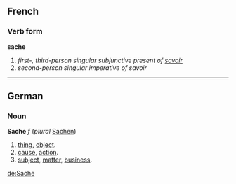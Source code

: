 ==French==
===Verb form===
'''sache'''

# ''first-, third-person singular subjunctive present of [[savoir]]''
# ''second-person singular imperative of savoir''

----

==German==
===Noun===
'''Sache''' ''f'' (''plural'' [[Sachen]])
# [[thing]], [[object]].
# [[cause]], [[action]].
# [[subject]], [[matter]], [[business]].

[[de:Sache]]